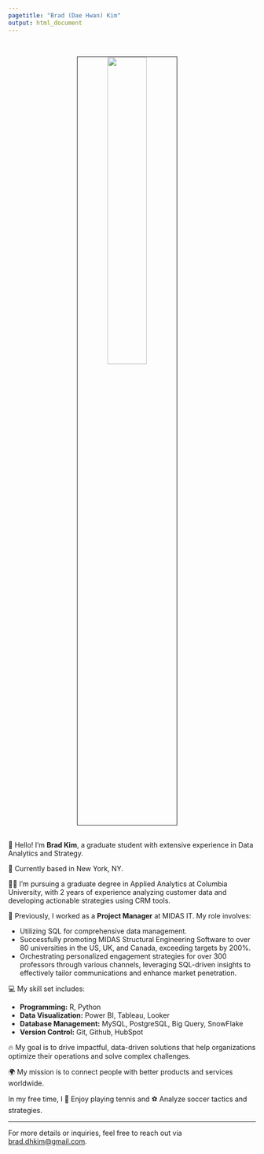 ```yaml
---
pagetitle: "Brad (Dae Hwan) Kim"
output: html_document
---
```


<link rel="stylesheet" href="styles.css" type="text/css">
<link rel="stylesheet" href="site_libs/academicons-1.9.1/css/academicons.min.css"/>

<br>

<p align="center">
<img src="images/Profile.jpg" style="width:40%; border:0.5px solid; margin-right: 20px" align="center">
</p>

<br>
👋 Hello! I'm **Brad Kim**, a graduate student with extensive experience in Data Analytics and Strategy.

📍 Currently based in New York, NY.

👨‍💻 I’m pursuing a graduate degree in Applied Analytics at Columbia University, with 2 years of experience analyzing customer data and developing actionable strategies using CRM tools.

💼 Previously, I worked as a **Project Manager** at MIDAS IT. My role involves:

- Utilizing SQL for comprehensive data management.
- Successfully promoting MIDAS Structural Engineering Software to over 80 universities in the US, UK, and Canada, exceeding targets by 200%.
- Orchestrating personalized engagement strategies for over 300 professors through various channels, leveraging SQL-driven insights to effectively tailor communications and enhance market penetration.

💻 My skill set includes:

- **Programming:** R, Python
- **Data Visualization:** Power BI, Tableau, Looker
- **Database Management:** MySQL, PostgreSQL, Big Query, SnowFlake
- **Version Control:** Git, Github, HubSpot

🔥 My goal is to drive impactful, data-driven solutions that help organizations optimize their operations and solve complex challenges.

🌍 My mission is to connect people with better products and services worldwide.

In my free time, I 🎾 Enjoy playing tennis and ⚽ Analyze soccer tactics and strategies.

---

For more details or inquiries, feel free to reach out via [brad.dhkim@gmail.com](mailto:brad.dhkim@gmail.com).
